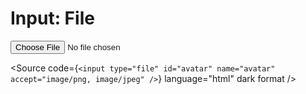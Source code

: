 
<Meta title="Atoms/Form/Input: File" />

# Input: File

<Unstyled>
  <input
    type="file"
    id="avatar"
    name="avatar"
    accept="image/png, image/jpeg"
  />
</Unstyled>

<Source
  code={`
    <input
      type="file"
      id="avatar"
      name="avatar"
      accept="image/png, image/jpeg"
    />
  `}
  language="html"
  dark
  format
/>